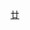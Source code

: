 {{Navbox
| name   = 中国化学会第二十四届理事会 (中华人民共和国)
| title  = [[中國化學會 (中華人民共和國)|中国化学会]]第二十四届理事会
| above  = 1995年－1998年
| bodyclass = hlist
| group1 = 理事长<ref group="注">注1：每年依次轮流担任</ref>
| list1  = 
* [[严东生]]
* [[朱道本]]
* [[陈懿|陈　懿]]
* [[习复|习　复]]
| group2 = 秘书长
| list2  = [[白春礼]]
| group3 = 副秘书长
| list3  = 
* [[孙亦梁]]
* [[宋心琦]]
* [[陈敏伯]]
* [[李正名]]
* [[方智|方　智]]
| group4 = 常务理事
| list4  = 
* [[白春礼]]
* [[陈懿|陈　懿]]
* [[陈敏伯]]
* [[陳耀祖 (化學家)|陈耀祖]]
* [[程镕时]]
* [[邓从豪]]
* [[方智|方　智]]
* [[郭慕孙]]
* [[侯祥麟]]
* [[黄本立]]
* [[黄志镗]]
* [[黄葆同]]
* [[惠永正]]
* [[蒋丽金]]
* [[金声|金　声]]
* [[李正名]]
* [[黎乐民]]
* [[梁敬魁]]
* [[林励吾]]
* [[刘若庄]]
* [[瞿国华]]
* [[宋心琦]]
* [[孙家钟]]
* [[唐雯霞]]
* [[习复|习　复]]
* [[严东生]]
* [[赵玉芬]]
* [[朱道本]]
* [[朱光美]]
| group5 = 理事
| list5  = 
* [[白春礼]]
* [[蔡孟深]]
* [[蔡生民]]
* [[蔡天锡]]
* [[曹怡|曹　怡]]
* [[曹居东]]
* [[柴之芳]]
* [[常文保]]
* [[陈懿|陈　懿]]
* [[陈朝辉]]
* [[陈敏伯]]
* [[陈庆龄]]
* [[陈庆云]]
* [[陳耀祖 (化學家)|陈耀祖]]
* [[陈远荫]]
* [[陈祖福]]
* [[程镕时]]
* [[程介克]]
* [[丛广民]]
* [[崔孟明]]
* [[邓从豪]]
* [[董绍俊]]
* [[董学畅]]
* [[范杰|范　杰]]
* [[范涤尘]]
* [[范启家]]
* [[方智|方　智]]
* [[方肇伦]]
* [[封麟先]]
* [[戈日迪]]
* [[郭慕孙]]
* [[郭文生]]
* [[郝仲璋]]
* [[何鸣元]]
* [[何培之]]
* [[洪定一]]
* [[侯祥麟]]
* [[胡丰|胡　丰]]
* [[胡汉杰]]
* [[胡信国]]
* [[胡振元]]
* [[黄宪 (化学家)|黄　宪]]
* [[黄本立]]
* [[黄金陵]]
* [[黄锦顺]]
* [[黄骏雄]]
* [[黄儒兰]]
* [[黄志镗]]
* [[黄宗卿]]
* [[黄葆同]]
* [[惠永正]]
* [[贾忠建]]
* [[姜炳政]]
* [[江龙|江　龙]]
* [[江明|江　明]]
* [[蒋丽金]]
* [[蒋耀忠]]
* [[蒋蕴州]]
* [[焦克芳]]
* [[焦书科]]
* [[金声|金　声]]
* [[金桂玉]]
* [[金钦汉]]
* [[金日光]]
* [[康北笙]]
* [[孔祥正]]
* [[来鲁华]]
* [[雷国祖]]
* [[黎乐民]]
* [[李银|李　银]]
* [[李德谦]]
* [[李凤仪]]
* [[李惠林]]
* [[李树本]]
* [[李铁津]]
* [[李文钊]]
* [[李正名]]
* [[梁敬魁]]
* [[林国强 (1943年)|林国强]]
* [[林励吾]]
* [[林少凡]]
* [[林祖赓]]
* [[刘瑞麟]]
* [[刘若庄]]
* [[刘振昌]]
* [[罗庆聪]]
* [[毛鹏生]]
* [[孟庆金]]
* [[莫金垣]]
* [[倪哲明]]
* [[欧阳钺]]
* [[潘景浩]]
* [[漆宗能]]
* [[秦启宗]]
* [[邱发礼]]
* [[屈松生]]
* [[瞿国华]]
* [[沙也夫·木沙德林]]
* [[宋彭生]]
* [[宋心琦]]
* [[宋玉林]]
* [[孙汉文]]
* [[孙家钟]]
* [[唐雯霞]]
* [[佟振合]]
* [[万惠霖]]
* [[汪信|汪　信]]
* [[王甡|王　甡]]
* [[王荣顺]]
* [[王晓衡]]
* [[王振亚]]
* [[吴国庆]]
* [[吴国是]]
* [[吴辉煌]]
* [[吴念祖]]
* [[吴世康]]
* [[吴养洁]]
* [[吴毓林]]
* [[吴瑾光]]
* [[席时权]]
* [[习复|习　复]]
* [[萧墉壮]]
* [[谢毓元]]
* [[辛厚文]]
* [[新民|新　民]]
* [[忻新泉]]
* [[徐僖|徐　僖]]
* [[徐懋|徐　懋]]
* [[徐国林]]
* [[徐吉庆]]
* [[徐筱杰]]
* [[许金钩]]
* [[许元泽]]
* [[许志宏]]
* [[薛奇|薛　奇]]
* [[薛群基]]
* [[严东生]]
* [[杨昌正]]
* [[姚树人]]
* [[印永嘉]]
* [[尤新|尤　新]]
* [[于德泉]]
* [[俞庆森]]
* [[俞书勤]]
* [[郁务远]]
* [[曾陇梅]]
* [[张绍辉]]
* [[张永敏]]
* [[张允什]]
* [[张正斌]]
* [[赵玉芬]]
* [[郑兰荪]]
* [[郑小明]]
| group6 = 
| list6  = 
| below  = <references group="注"/>
}}<noinclude>
{{collapsible option}}
[[Category:中国化学会模板|廿]]
</noinclude>
